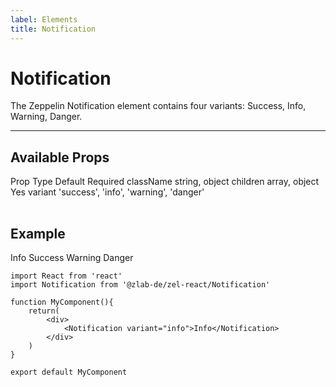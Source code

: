 ```yaml
---
label: Elements
title: Notification
---
```



# Notification

The Zeppelin Notification element contains four variants: Success, Info, Warning, Danger.

---

## Available Props

<Table title="Notification Props" style={{ marginBottom: 60 }}>
  <TableHeader>
    <TableCell>Prop</TableCell>
    <TableCell>Type</TableCell>
    <TableCell>Default</TableCell>
    <TableCell>Required</TableCell>
  </TableHeader>
  <TableBody>
    <TableRow color="white">
      <TableCell scope="row" component="th">
        className
      </TableCell>
      <TableCell>string, object</TableCell>
      <TableCell />
      <TableCell />
    </TableRow>
    <TableRow color="gray">
      <TableCell scope="row" component="th">
        children
      </TableCell>
      <TableCell>array, object</TableCell>
      <TableCell />
      <TableCell>Yes</TableCell>
    </TableRow>
    <TableRow color="white">
      <TableCell scope="row" component="th">
        variant
      </TableCell>
      <TableCell>'success', 'info', 'warning', 'danger'</TableCell>
      <TableCell />
      <TableCell />
    </TableRow>
  </TableBody>
</Table>

## Example

<div style={{ marginBottom: 30 }}>
  <Notification variant="info" style={{ marginBottom: 15 }}>
    Info
  </Notification>
  <Notification variant="success" style={{ marginBottom: 15 }}>
    Success
  </Notification>
  <Notification variant="warning" style={{ marginBottom: 15 }}>
    Warning
  </Notification>
  <Notification variant="danger" style={{ marginBottom: 15 }}>
    Danger
  </Notification>
</div>

```
import React from 'react'
import Notification from '@zlab-de/zel-react/Notification'

function MyComponent(){
    return(
        <div>
            <Notification variant="info">Info</Notification>
        </div>
    )
}

export default MyComponent
```
